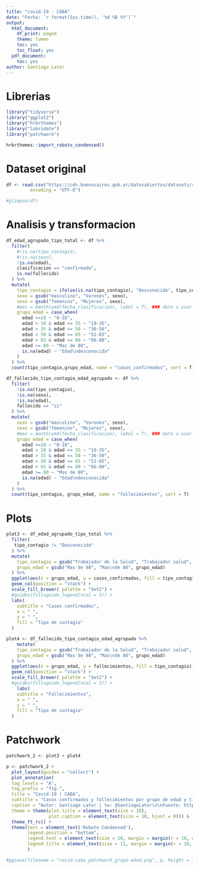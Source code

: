 ```yaml
---
title: "covid-19 - CABA"
date: "Fecha: `r format(Sys.time(), '%d %B %Y')`"
output:
  html_document:
    df_print: paged
    theme: lumen
    toc: yes
    toc_float: yes
  pdf_document:
    toc: yes
author: Santiago Lator
---
```


# Librerias
```r
library("tidyverse")
library("ggplot2")
library("hrbrthemes")
library("lubridate")
library("patchwork")

hrbrthemes::import_roboto_condensed()
```


# Dataset original
```r
df <- read.csv("https://cdn.buenosaires.gob.ar/datosabiertos/datasets/salud/casos-covid-19/casos_covid19.csv",
         encoding = "UTF-8")

#glimpse(df)
```

# Analisis y transformacion
```r
df_edad_agrupado_tipo_total <- df %>%
  filter(
    #!is.na(tipo_contagio),
    #!is.na(sexo),
    !is.na(edad),
    clasificacion == "confirmado",
    is.na(fallecido)
  ) %>%
  mutate(
    tipo_contagio = ifelse(is.na(tipo_contagio), "Desconocido", tipo_contagio),
    sexo = gsub("masculino", "Varones", sexo),
    sexo = gsub("femenino", "Mujeres", sexo),
    #mes = month(ymd(fecha_clasificacion), label = T), ### dato a usar mas adelante?
    grupo_edad = case_when(
      edad <=18 ~ "0-18",
      edad > 18 & edad <= 35 ~ "19-35",
      edad > 35 & edad <= 50 ~ "36-50",
      edad > 50 & edad <= 65 ~ "51-65",
      edad > 65 & edad <= 80 ~ "66-80",
      edad >= 80 ~ "Mas de 80",
      is.na(edad) ~ "Edad\ndesconocida"
    )
  ) %>% 
  count(tipo_contagio,grupo_edad, name = "casos_confirmados", sort = T)

df_fallecido_tipo_contagio_edad_agrupado <- df %>%
  filter(
    !is.na(tipo_contagio),
    !is.na(sexo),
    !is.na(edad),
    fallecido == "si"
  ) %>%
  mutate(
    sexo = gsub("masculino", "Varones", sexo),
    sexo = gsub("femenino", "Mujeres", sexo),
    #mes = month(ymd(fecha_clasificacion), label = T), ### dato a usar mas adelante?
    grupo_edad = case_when(
      edad <=18 ~ "0-18",
      edad > 18 & edad <= 35 ~ "19-35",
      edad > 35 & edad <= 50 ~ "36-50",
      edad > 50 & edad <= 65 ~ "51-65",
      edad > 65 & edad <= 80 ~ "66-80",
      edad >= 80 ~ "Mas de 80",
      is.na(edad) ~ "Edad\ndesconocida"
    )
  ) %>% 
  count(tipo_contagio, grupo_edad, name = "fallecimientos", sort = T)
```

# Plots
```r
plot3 <- df_edad_agrupado_tipo_total %>% 
  filter(
   tipo_contagio != "Desconocido" 
  ) %>%
  mutate(
    tipo_contagio = gsub("Trabajador de la Salud", "Trabajador salud", tipo_contagio),
    grupo_edad = gsub("Mas de 80", "Mas\nde 80", grupo_edad)
  ) %>% 
  ggplot(aes(x = grupo_edad, y = casos_confirmados, fill = tipo_contagio)) +
  geom_col(position = "stack") +
  scale_fill_brewer( palette = "Set2") +
  #guides(fill=guide_legend(ncol = 3)) +
  labs(
    subtitle = "Casos confirmados",
    x = " ",
    y = " ",
    fill = "Tipo de contagio"
  )

plot4 <- df_fallecido_tipo_contagio_edad_agrupado %>%
    mutate(
    tipo_contagio = gsub("Trabajador de la Salud", "Trabajador salud", tipo_contagio),  
    grupo_edad = gsub("Mas de 80", "Mas\nde 80", grupo_edad)
  ) %>% 
  ggplot(aes(x = grupo_edad, y = fallecimientos, fill = tipo_contagio)) +
  geom_col(position = "stack") +
  scale_fill_brewer( palette = "Set2") +
  #guides(fill=guide_legend(ncol = 3)) +
    labs(
    subtitle = "Fallecimientos",
    x = " ",
    y = " ",
    fill = "Tipo de contagio"
  )


```

# Patchwork
```r
patchwork_2 <- plot3 + plot4

p <- patchwork_2 + 
  plot_layout(guides = "collect") +
  plot_annotation(
  tag_levels = "A",
  tag_prefix = "fig.",
  title = "Covid-19 | CABA",
  subtitle = "Casos confirmados y fallecimientos por grupo de edad y tipo de contagio",
  caption = "Autor: Santiago Lator | tw: @SantiagoLator\n\nFuente: https://data.buenosaires.gob.ar/dataset/casos-covid-19\n",
  theme = theme(plot.title = element_text(size = 18),
                plot.caption = element_text(size = 10, hjust = 0))) &
  theme_ft_rc() +
  theme(text = element_text('Roboto Condensed'),
        legend.position = "bottom",
        legend.text = element_text(size = 10, margin = margin(r = 10, unit = "pt")),
        legend.title = element_text(size = 11, margin = margin(r = 10, unit = "pt"))
        )

#ggsave(filename = "covid-caba_patchwork_grupo-edad.png", p, height = 18, width = 25, dpi = 300, units = "cm", device = "png")
```


